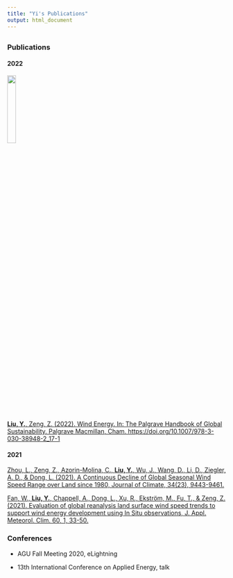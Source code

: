 ```yaml
---
title: "Yi's Publications"
output: html_document
---
```


## {.tabset}

### Publications

#### 2022

![](20220820/images/Handbook.png){width=20%}

[**Liu, Y.**, Zeng, Z. (2022). Wind Energy. In: The Palgrave Handbook of Global Sustainability. Palgrave Macmillan, Cham. https://doi.org/10.1007/978-3-030-38948-2_17-1](https://link.springer.com/referenceworkentry/10.1007/978-3-030-38948-2_17-1)

#### 2021

[Zhou, L., Zeng, Z., Azorin-Molina, C., **Liu, Y.**, Wu, J., Wang, D., Li, D., Ziegler, A. D., & Dong, L. (2021). A Continuous Decline of Global Seasonal Wind Speed Range over Land since 1980, Journal of Climate, 34(23), 9443-9461.](https://journals.ametsoc.org/view/journals/clim/34/23/JCLI-D-21-0112.1.xml)

[Fan, W., **Liu, Y.**, Chappell, A., Dong, L., Xu, R., Ekström, M., Fu, T., & Zeng, Z. (2021). Evaluation of global reanalysis land surface wind speed trends to support wind energy development using In Situ observations, J. Appl. Meteorol. Clim. 60, 1, 33-50.](https://journals.ametsoc.org/view/journals/apme/60/1/jamc-d-20-0037.1.xml)

### Conferences

+ AGU Fall Meeting 2020, eLightning

+ 13th International Conference on Applied Energy, talk

